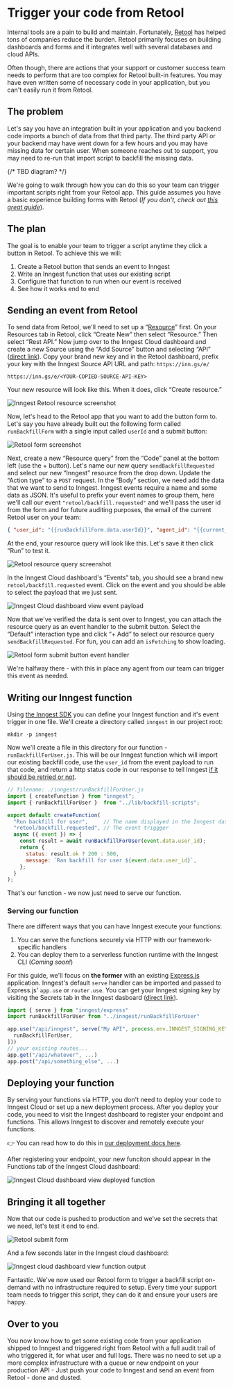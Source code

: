 # Trigger your code from Retool

Internal tools are a pain to build and maintain. Fortunately, [Retool](https://retool.com/) has helped tons of companies reduce the burden. Retool primarily focuses on building dashboards and forms and it integrates well with several databases and cloud APIs.

Often though, there are actions that your support or customer success team needs to perform that are too complex for Retool built-in features. You may have even written some of necessary code in your application, but you can't easily run it from Retool.

## The problem

Let's say you have an integration built in your application and you backend code imports a bunch of data from that third party. The third party API or your backend may have went down for a few hours and you may have missing data for certain user. When someone reaches out to support, you may need to re-run that import script to backfill the missing data.

{/* TBD diagram? */}

We're going to walk through how you can do this so your team can trigger important scripts right from your Retool app. This guide assumes you have a basic experience building forms with Retool (*If you don't, check out [this great guide](https://docs.retool.com/docs/create-forms-using-form-component)*).

## The plan

The goal is to enable your team to trigger a script anytime they click a button in Retool. To achieve this we will:

1. Create a Retool button that sends an event to Inngest
2. Write an Inngest function that uses our existing script
3. Configure that function to run when our event is received
4. See how it works end to end

## Sending an event from Retool

To send data from Retool, we'll need to set up a “[Resource](https://docs.retool.com/docs/resources)” first. On your Resources tab in Retool, click “Create New” then select “Resource.” Then select “Rest API.” Now jump over to the Inngest Cloud dashboard and create a new Source using the “Add Source” button and selecting “API” ([direct link](/test/sources/new?ref=retool-guide#API)). Copy your brand new key and in the Retool dashboard, prefix your key with the Inngest Source API URL and path: `https://inn.gs/e/`

```shell
https://inn.gs/e/<YOUR-COPIED-SOURCE-API-KEY>
```

Your new resource will look like this. When it does, click “Create resource.”

![Inngest Retool resource screenshot](/assets/guides/trigger-your-code-from-retool/retool-resource.png)

Now, let's head to the Retool app that you want to add the button form to. Let's say you have already built out the following form called `runBackfillForm` with a single input called `userId` and a submit button:

![Retool form screenshot](/assets/guides/trigger-your-code-from-retool/retool-form.png)

Next, create a new “Resource query” from the “Code” panel at the bottom left (use the + button). Let's name our new query `sendBackfillRequested` and select our new “Inngest” resource from the drop down. Update the “Action type” to a `POST` request. In the “Body” section, we need add the data that we want to send to Inngest. Inngest events require a name and some data as JSON. It's useful to prefix your event names to group them, here we'll call our event `"retool/backfill.requested"` and we'll pass the user id from the form and for future auditing purposes, the email of the current Retool user on your team:

```json
{ "user_id": "{{runBackfillForm.data.userId}}", "agent_id": "{{current_user.email}}" }
```

At the end, your resource query will look like this. Let's save it then click “Run” to test it.

![Retool resource query screenshot](/assets/guides/trigger-your-code-from-retool/retool-resource-query.png)

In the Inngest Cloud dashboard's “Events” tab, you should see a brand new `retool/backfill.requested` event. Click on the event and you should be able to select the payload that we just sent.

![Inngest Cloud dashboard view event payload](/assets/guides/trigger-your-code-from-retool/inngest-view-event-payload.gif)

Now that we've verified the data is sent over to Inngest, you can attach the resource query as an event handler to the submit button. Select the “Default” interaction type and click “+ Add” to select our resource query `sendBackfillRequested`. For fun, you can add an `isFetching` to show loading.

![Retool form submit button event handler](/assets/guides/trigger-your-code-from-retool/retool-resource-query.png)

We're halfway there - with this in place any agent from our team can trigger this event as needed.

## Writing our Inngest function

Using [the Inngest SDK](/features/sdk?ref=retool-guide) you can define your Inngest function and it's event trigger in one file. We'll create a directory called `inngest` in our project root:

```
mkdir -p inngest
```

Now we'll create a file in this directory for our function - `runBackfillForUser.js`. This will be our Inngest function which will import our existing backfill code, use the `user_id` from the event payload to run that code, and return a http status code in our response to tell Inngest [if it should be retried or not](/docs/reference/functions/retries?ref=retool-guide).


```js
// filename: ./inngest/runBackfillForUser.js
import { createFunction } from "inngest";
import { runBackfillForUser }  from "../lib/backfill-scripts";

export default createFunction(
  "Run backfill for user",     // The name displayed in the Inngest dashboard
  "retool/backfill.requested", // The event triggger
  async ({ event }) => {
    const result = await runBackfillForUser(event.data.user_id);
    return {
      status: result.ok ? 200 : 500,
      message: `Ran backfill for user ${event.data.user_id}`,
    };
  }
);
```

That's our function - we now just need to serve our function.

### Serving our function

There are different ways that you can have Inngest execute your functions:

1. You can serve the functions securely via HTTP with our framework-specific handlers
2. You can deploy them to a serverless function runtime with the Inngest CLI (_Coming soon!_)

For this guide, we'll focus on **the former** with an existing [Express.js](https://expressjs.com/) application. Inngest's default `serve` handler can be imported and passed to Express.js' `app.use` or `router.use`. You can get your Inngest signing key by visiting the Secrets tab in the Inngest dasboard ([direct link](https://app.inngest.com/secrets)).

```js
import { serve } from "inngest/express"
import runBackfillForUser from "../inngest/runBackfillForUser"

app.use("/api/inngest", serve("My API", process.env.INNGEST_SIGNING_KEY, [
  runBackfillForUser,
]))
// your existing routes...
app.get("/api/whatever", ...)
app.post("/api/something_else", ...)
```

## Deploying your function

By serving your functions via HTTP, you don't need to deploy your code to Inngest Cloud or set up a new deployment process. After you deploy your code, you need to visit the Inngest dashboard to register your endpoint and functions. This allows Inngest to discover and remotely execute your functions.

<aside>
  👉 You can read how to do this in <a href="/docs/deploy#registering-live-functions-with-inngest">our deployment docs here</a>.
</aside>

After registering your endpoint, your new funciton should appear in the Functions tab of the Inngest Cloud dashboard:

![Inngest Cloud dashboard view deployed function](/assets/guides/trigger-your-code-from-retool/inngest-deployed-function.png)

## Bringing it all together

Now that our code is pushed to production and we've set the secrets that we need, let's test it end to end.

![Retool submit form](/assets/guides/trigger-your-code-from-retool/retool-submit-form.gif)

And a few seconds later in the Inngest cloud dashboard:

![Inngest cloud dashboard view function output](/assets/guides/trigger-your-code-from-retool/inngest-view-function-output.gif)

Fantastic. We've now used our Retool form to trigger a backfill script on-demand with no infrastructure required to setup. Every time your support team needs to trigger this script, they can do it and ensure your users are happy.

## Over to you

You now know how to get some existing code from your application shipped to Inngest and triggered right from Retool with a full audit trail of who triggered it, for what user and full logs. There was no need to set up a more complex infrastructure with a queue or new endpoint on your production API - Just push your code to Inngest and send an event from Retool - done and dusted.
